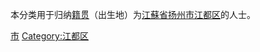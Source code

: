{{Catnav|頁面分類|各種主題的頁面分類|依中国各省来作的分类|各地中国人|江苏人|扬州人}}
{{Catnav|頁面分類|人物|各國人物|中国人|各地中国人|江苏人|扬州人}}

本分类用于归纳[[籍贯|籍贯]]（出生地）为[[江蘇省|江蘇省]][[扬州市|扬州市]][[江都区|江都区]]的人士。

[[Category:揚州人|市]]
[[Category:江都区|Category:江都区]]